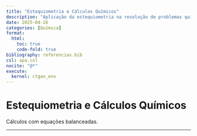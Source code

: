 ```yaml
---
title: "Estequiometria e Cálculos Químicos"
description: "Aplicação da estequiometria na resolução de problemas químicos."
date: 2025-04-26
categories: [Química]
format:
  html:
    toc: true
    code-fold: true
bibliography: referencias.bib
csl: apa.csl
nocite: "@*"
execute:
  kernel: ctgan_env
---
```


# Estequiometria e Cálculos Químicos

Cálculos com equações balanceadas.

---
